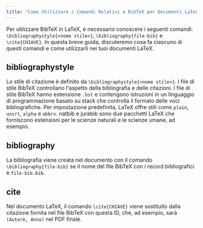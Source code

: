 ```yaml
---
title: "Come Utilizzare i Comandi Relativi a BibTeX per Documenti LaTeX"
---
```



Per utilizzare BibTeX in LaTeX, è necessario conoscere i seguenti comandi: `\bibliographystyle{<nome stile>}`, `\bibliography{file-bib}` e `\cite{CHIAVE}`. In questa breve guida, discuteremo cosa fa ciascuno di questi comandi e come utilizzarli nei tuoi documenti LaTeX.

<CiteDrive />

## bibliographystyle

Lo stile di citazione è definito da `\bibliographystyle{<nome stile>}`. I file di stile BibTeX controllano l'aspetto della bibliografia e delle citazioni. I file di stile BibTeX hanno estensione `.bst` e contengono istruzioni in un linguaggio di programmazione basato su stack che controlla il formato delle voci bibliografiche. Per impostazione predefinita, LaTeX offre stili come `plain`, `unsrt`, `alpha` e `abbrv`. natbib e jurabib sono due pacchetti LaTeX che forniscono estensioni per le scienze naturali e le scienze umane, ad esempio.

## bibliography

La bibliografia viene creata nel documento con il comando `\bibliography{file-bib}` se il nome del file BibTeX con i record bibliografici è `file-bib.bib`.

## cite

Nel documento LaTeX, il comando `\cite{CHIAVE}` viene sostituito dalla citazione fornita nel file BibTeX con questa ID, che, ad esempio, sarà `(Autore, Anno)` nel PDF finale.